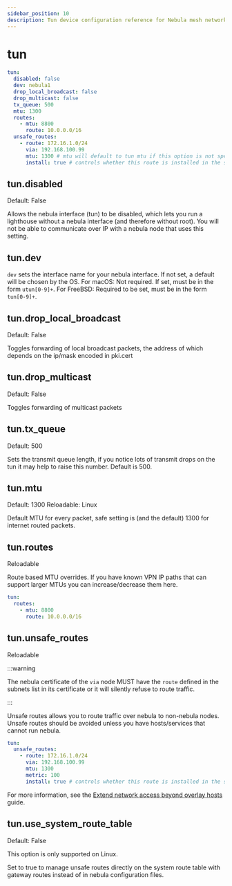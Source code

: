```yaml
---
sidebar_position: 10
description: Tun device configuration reference for Nebula mesh networking.
---
```



# tun

```yml
tun:
  disabled: false
  dev: nebula1
  drop_local_broadcast: false
  drop_multicast: false
  tx_queue: 500
  mtu: 1300
  routes:
    - mtu: 8800
      route: 10.0.0.0/16
  unsafe_routes:
    - route: 172.16.1.0/24
      via: 192.168.100.99
      mtu: 1300 # mtu will default to tun mtu if this option is not specified
      install: true # controls whether this route is installed in the systems routing table.
```

## tun.disabled

<Pill className="mb-24">Default: False</Pill>

Allows the nebula interface (tun) to be disabled, which lets you run a lighthouse without a nebula interface (and
therefore without root). You will not be able to communicate over IP with a nebula node that uses this setting.

## tun.dev

`dev` sets the interface name for your nebula interface. If not set, a default will be chosen by the OS. For macOS: Not
required. If set, must be in the form `utun[0-9]+`. For FreeBSD: Required to be set, must be in the form `tun[0-9]+`.

## tun.drop_local_broadcast

<Pill className="mb-24">Default: False</Pill>

Toggles forwarding of local broadcast packets, the address of which depends on the ip/mask encoded in pki.cert

## tun.drop_multicast

<Pill className="mb-24">Default: False</Pill>

Toggles forwarding of multicast packets

## tun.tx_queue

<Pill className="mb-24">Default: 500</Pill>

Sets the transmit queue length, if you notice lots of transmit drops on the tun it may help to raise this number.
Default is 500.

## tun.mtu

<Pill className="mb-24">Default: 1300</Pill> <Pill className="mb-24">Reloadable: Linux</Pill>

Default MTU for every packet, safe setting is (and the default) 1300 for internet routed packets.

## tun.routes

<Pill className="mb-24">Reloadable</Pill>

Route based MTU overrides. If you have known VPN IP paths that can support larger MTUs you can increase/decrease them
here.

```yml
tun:
  routes:
    - mtu: 8800
      route: 10.0.0.0/16
```

## tun.unsafe_routes

<Pill className="mb-24">Reloadable</Pill>

:::warning

The nebula certificate of the `via` node MUST have the `route` defined in the subnets list in its certificate or it will
silently refuse to route traffic.

:::

Unsafe routes allows you to route traffic over nebula to non-nebula nodes. Unsafe routes should be avoided unless you
have hosts/services that cannot run nebula.

```yml
tun:
  unsafe_routes:
    - route: 172.16.1.0/24
      via: 192.168.100.99
      mtu: 1300
      metric: 100
      install: true # controls whether this route is installed in the systems routing table.
```

For more information, see the [Extend network access beyond overlay hosts](/docs/guides/unsafe_routes/) guide.

## tun.use_system_route_table

<Pill className="mb-24">Default: False</Pill>

This option is only supported on Linux.

Set to true to manage unsafe routes directly on the system route table with gateway routes instead of in nebula
configuration files.
